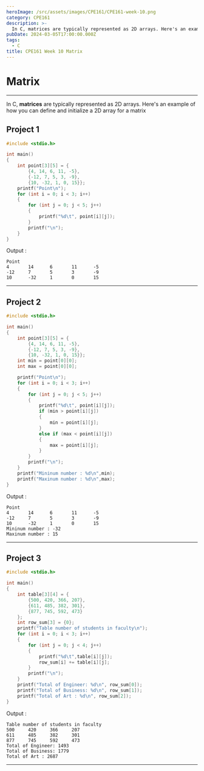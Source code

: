 ```yaml
---
heroImage: /src/assets/images/CPE161/CPE161-week-10.png
category: CPE161
description: >-
  In C, matrices are typically represented as 2D arrays. Here's an example of how you can define and initialize a 2D array for a matrix
pubDate: 2024-03-05T17:00:00.000Z
tags:
  - C
title: CPE161 Week 10 Matrix
---
```


# Matrix

---

In C, **matrices** are typically represented as 2D arrays. Here's an example of how you can define and initialize a 2D array for a matrix

## Project 1

```c
#include <stdio.h>

int main()
{
    int point[3][5] = {
        {4, 14, 6, 11, -5},
        {-12, 7, 5, 3, -9},
        {10, -32, 1, 0, 15}};
    printf("Point\n");
    for (int i = 0; i < 3; i++)
    {
        for (int j = 0; j < 5; j++)
        {
            printf("%d\t", point[i][j]);
        }
        printf("\n");
    }
}

```

Output :

```plaintext
Point
4       14      6       11      -5
-12     7       5       3       -9
10      -32     1       0       15

```

---

## Project 2

```c
#include <stdio.h>

int main()
{
    int point[3][5] = {
        {4, 14, 6, 11, -5},
        {-12, 7, 5, 3, -9},
        {10, -32, 1, 0, 15}};
    int min = point[0][0];
    int max = point[0][0];

    printf("Point\n");
    for (int i = 0; i < 3; i++)
    {
        for (int j = 0; j < 5; j++)
        {
            printf("%d\t", point[i][j]);
            if (min > point[i][j])
            {
                min = point[i][j];
            }
            else if (max < point[i][j])
            {
                max = point[i][j];
            }
        }
        printf("\n");
    }
    printf("Mininum number : %d\n",min);
    printf("Maxinum number : %d\n",max);
}

```

Output :

```plaintext
Point
4       14      6       11      -5
-12     7       5       3       -9
10      -32     1       0       15
Mininum number : -32
Maxinum number : 15
```

---

## Project 3

```c
#include <stdio.h>

int main()
{
    int table[3][4] = {
        {500, 420, 366, 207},
        {611, 485, 382, 301},
        {877, 745, 592, 473}
    };
    int row_sum[3] = {0};
    printf("Table number of students in faculty\n");
    for (int i = 0; i < 3; i++)
    {
        for (int j = 0; j < 4; j++)
        {
            printf("%d\t",table[i][j]);
            row_sum[i] += table[i][j];
        }
        printf("\n");
    }
    printf("Total of Engineer: %d\n", row_sum[0]);
    printf("Total of Business: %d\n", row_sum[1]);
    printf("Total of Art : %d\n", row_sum[2]);
}

```

Output :

```plaintext
Table number of students in faculty
500     420     366     207
611     485     382     301
877     745     592     473
Total of Engineer: 1493
Total of Business: 1779
Total of Art : 2687
```

---
